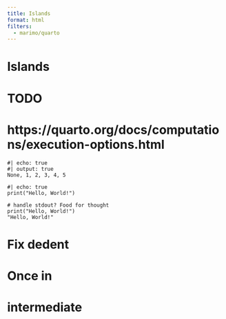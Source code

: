 ```yaml
---
title: Islands
format: html
filters:
  - marimo/quarto
---
```


# Islands


# **TODO**
# https://quarto.org/docs/computations/execution-options.html

```marimo
#| echo: true
#| output: true
None, 1, 2, 3, 4, 5
```

```marimo
#| echo: true
print("Hello, World!")
```

```marimo
# handle stdout? Food for thought
print("Hello, World!")
"Hello, World!"
```

# Fix dedent

#####################

# Once in
# intermediate
